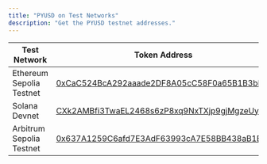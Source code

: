 ```yaml
---
title: "PYUSD on Test Networks"
description: "Get the PYUSD testnet addresses."
---
```



<TestnetCaution />

| Test Network             | Token Address                                                                                                                        |
| ------------------------ | ------------------------------------------------------------------------------------------------------------------------------------ |
| Ethereum Sepolia Testnet | [0xCaC524BcA292aaade2DF8A05cC58F0a65B1B3bB9](https://sepolia.etherscan.io/token/0xcac524bca292aaade2df8a05cc58f0a65b1b3bb9)          |
| Solana Devnet            | [CXk2AMBfi3TwaEL2468s6zP8xq9NxTXjp9gjMgzeUynM](https://solscan.io/token/CXk2AMBfi3TwaEL2468s6zP8xq9NxTXjp9gjMgzeUynM?cluster=devnet) |
| Arbitrum Sepolia Testnet | [0x637A1259C6afd7E3AdF63993cA7E58BB438aB1B1](https://sepolia.arbiscan.io/token/0x637A1259C6afd7E3AdF63993cA7E58BB438aB1B1)           |